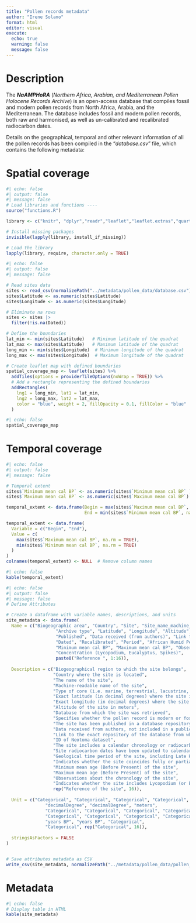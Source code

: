 ```yaml
---
title: "Pollen records metadata"
author: "Irene Solano"
format: html
editor: visual
execute:
  echo: true
  warning: false
  message: false
---
```


# Description

The ***NaAMPHoRA*** (*Northern Africa, Arabian, and Mediterranean Pollen Holocene Records Archive*) is an open-access database that compiles fossil and modern pollen records from North Africa, Arabia, and the Mediterranean. The database includes fossil and modern pollen records, both raw and harmonised, as well as un-calibrated and recalibrated radiocarbon dates.

Details on the geographical, temporal and other relevant information of all the pollen records has been compiled in the “*database.csv*” file, which contains the following metadata:

# Spatial coverage

```r
#| echo: false
#| output: false
#| message: false
# Load libraries and functions ----
source("functions.R")

library <- c("knitr", "dplyr","readr","leaflet","leaflet.extras","quarto","htmlwidgets")

# Install missing packages
invisible(lapply(library, install_if_missing))

# Load the library
lapply(library, require, character.only = TRUE)

```

```r
#| echo: false
#| output: false
#| message: false

# Read sites data
sites <- read_csv(normalizePath("../metadata/pollen_data/database.csv"))
sites$Latitude <- as.numeric(sites$Latitude)
sites$Longitude <- as.numeric(sites$Longitude)

# Eliminate na rows
sites <- sites |>
  filter(!is.na(Dated))

# Define the boundaries
lat_min <- min(sites$Latitude)   # Minimum latitude of the quadrat
lat_max <- max(sites$Latitude)   # Maximum latitude of the quadrat
long_min <- min(sites$Longitude)  # Minimum longitude of the quadrat
long_max <- max(sites$Longitude)  # Maximum longitude of the quadrat

# Create leaflet map with defined boundaries
spatial_coverage_map <- leaflet(sites) %>%
  addTiles(options = providerTileOptions(noWrap = TRUE)) %>%
  # Add a rectangle representing the defined boundaries
  addRectangles(
    lng1 = long_min, lat1 = lat_min, 
    lng2 = long_max, lat2 = lat_max,
    color = "blue", weight = 2, fillOpacity = 0.1, fillColor = "blue"
  )  

```

```r
#| echo: false
spatial_coverage_map
```

# Temporal coverage

```r
#| echo: false
#| output: false
#| message: false

# Temporal extent
sites$`Minimum mean cal BP` <- as.numeric(sites$`Minimum mean cal BP` )
sites$`Maximum mean cal BP` <- as.numeric(sites$`Maximum mean cal BP`)

temporal_extent <- data.frame(Begin = max(sites$`Maximum mean cal BP`, na.rm = TRUE),
                              End = min(sites$`Minimum mean cal BP`, na.rm = TRUE))

temporal_extent <- data.frame(
  Variable = c("Begin", "End"),
  Value = c(
    max(sites$`Maximum mean cal BP`, na.rm = TRUE),
    min(sites$`Minimum mean cal BP`, na.rm = TRUE)
  )
)
colnames(temporal_extent) <- NULL  # Remove column names

```

```r
#| echo: false
kable(temporal_extent)

```

```r
#| echo: false
#| output: false
#| message: false
# Define Attributes

# Create a dataframe with variable names, descriptions, and units
site_metadata <- data.frame(
  Name = c("Biogeographic area", "Country", "Site", "Site_name_machine_readable", 
                   "Archive type", "Latitude", "Longitude", "Altitude", "Database", "Pollen", 
                   "Published", "Data received (from authors)", "Link to database", "dataset_id", 
                   "Dated", "Recalibrated", "Period", "African Humid Period", 
                   "Minimum mean cal BP", "Maximum mean cal BP", "Observations", 
                   "Concentration (Lycopodium, Eucalyptus, Spikes)", 
                   paste0("Reference ", 1:16)),
  
  Description = c("Biogeographical region to which the site belongs", 
                  "Country where the site is located", 
                  "The name of the site", 
                  "Machine-readable name of the site", 
                  "Type of core (i.e. marine, terrestrial, lacustrine, archaeological, etc.)", 
                  "Exact latitude (in decimal degrees) where the site is located", 
                  "Exact longitude (in decimal degrees) where the site is located", 
                  "Altitude of the site in meters", 
                  "Database from which the site was retrieved", 
                  "Specifies whether the pollen record is modern or fossil. Modern if the pollen grains were obtained from a modern sediment or fossil if pollen grains are preserved in older sediments", 
                  "The site has been published in a database repository", 
                  "Data received from authors, not included in a publicly available database", 
                  "Link to the exact repository of the database from which the site was extracted", 
                  "ID of Neotoma dataset", 
                  "The site includes a calendar chronology or radiocarbon dates", 
                  "Site radiocarbon dates have been updated to calendar years", 
                  "Geological time period of the site, including Late Holocene (Meghalayan: 0 to 4.2 ka BP), Mid Holocene (Northgrippian: 4.2 to 8.2 ka BP), Early Holocene (Greenlandian: 8.2 to 11.7 ka BP), Pre-Holocene (11.7 to 240 ka BP), Holocene (0 to 11.7 ka BP), and Holocene-Pre-Holocene (present to 240 ka BP)", 
                  "Indicates whether the site coincides fully or partially with the African Humid Period (14.8 to 5.5 ka BP)", 
                  "Minimum mean age (Before Present) of the site", 
                  "Maximum mean age (Before Present) of the site", 
                  "Observations about the chronology of the site", 
                  "Indicates whether the site includes Lycopodium (or Eucalyptus) tablet counts for concentration calculation", 
                  rep("Reference of the site", 16)),
  
  Unit = c("Categorical", "Categorical", "Categorical", "Categorical", "Categorical", 
               "decimalDegree", "decimalDegree", "meters", 
               "Categorical", "Categorical", "Categorical", "Categorical", "Categorical", "Categorical", 
               "Categorical", "Categorical", "Categorical", "Categorical", 
               "years BP", "years BP", "Categorical", 
               "Categorical", rep("Categorical", 16)),
  
  stringsAsFactors = FALSE
)


# Save attributes metadata as CSV
write_csv(site_metadata, normalizePath("../metadata/pollen_data/pollen_metadata.csv"))

```

# Metadata

```r
#| echo: false
# Display table in HTML
kable(site_metadata)
```
